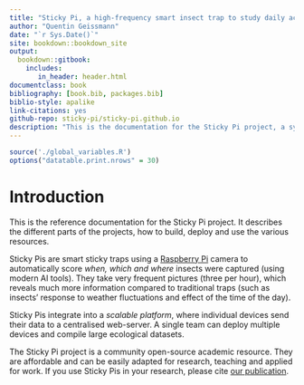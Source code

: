 ```yaml
--- 
title: "Sticky Pi, a high-frequency smart insect trap to study daily activity in the field"
author: "Quentin Geissmann"
date: "`r Sys.Date()`"
site: bookdown::bookdown_site
output: 
  bookdown::gitbook:
    includes:
       in_header: header.html
documentclass: book
bibliography: [book.bib, packages.bib]
biblio-style: apalike
link-citations: yes
github-repo: sticky-pi/sticky-pi.github.io
description: "This is the documentation for the Sticky Pi project, a system to study insect activity in the field."
---
```


```r
source('./global_variables.R')
options("datatable.print.nrows" = 30)
```

# Introduction{-}

This is the reference documentation for the Sticky Pi project. 
It describes the different parts of the projects, how to build, deploy and use the various resources.

Sticky Pis are smart sticky traps using a [Raspberry Pi](https://www.raspberrypi.org/) camera to automatically score *when, which and where* insects were captured (using modern AI tools). 
They take very frequent pictures (three per hour), which reveals much more information compared to traditional traps (such as insects' response to weather fluctuations and effect of the time of the day).

Sticky Pis integrate into a *scalable platform*, where individual devices send their data to a centralised web-server. A single team can deploy multiple devices and compile large ecological datasets.

The Sticky Pi  project is a community open-source academic resource.
They are affordable and can be easily adapted for research, teaching and applied for work. 
If you use Sticky Pis in your research, please cite [our publication](`r PUBLICATION_URL`).




